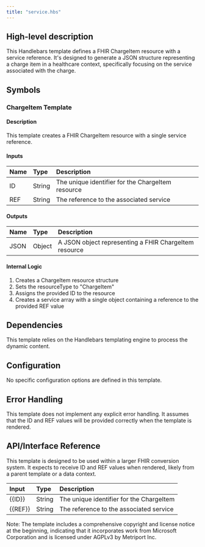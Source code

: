 ```yaml
---
title: "service.hbs"
---
```


## High-level description
This Handlebars template defines a FHIR ChargeItem resource with a service reference. It's designed to generate a JSON structure representing a charge item in a healthcare context, specifically focusing on the service associated with the charge.

## Symbols

### ChargeItem Template
#### Description
This template creates a FHIR ChargeItem resource with a single service reference.

#### Inputs
| Name | Type | Description |
|:-----|:-----|:------------|
| ID | String | The unique identifier for the ChargeItem resource |
| REF | String | The reference to the associated service |

#### Outputs
| Name | Type | Description |
|:-----|:-----|:------------|
| JSON | Object | A JSON object representing a FHIR ChargeItem resource |

#### Internal Logic
1. Creates a ChargeItem resource structure
2. Sets the resourceType to "ChargeItem"
3. Assigns the provided ID to the resource
4. Creates a service array with a single object containing a reference to the provided REF value

## Dependencies
This template relies on the Handlebars templating engine to process the dynamic content.

## Configuration
No specific configuration options are defined in this template.

## Error Handling
This template does not implement any explicit error handling. It assumes that the ID and REF values will be provided correctly when the template is rendered.

## API/Interface Reference
This template is designed to be used within a larger FHIR conversion system. It expects to receive ID and REF values when rendered, likely from a parent template or a data context.

| Input | Type | Description |
|:------|:-----|:------------|
| {{ID}} | String | The unique identifier for the ChargeItem |
| {{REF}} | String | The reference to the associated service |

Note: The template includes a comprehensive copyright and license notice at the beginning, indicating that it incorporates work from Microsoft Corporation and is licensed under AGPLv3 by Metriport Inc.